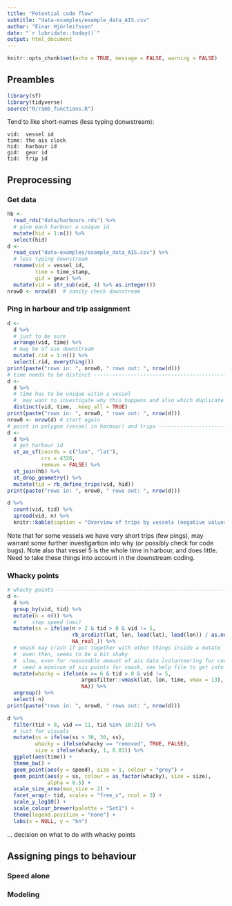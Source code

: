 ```yaml
---
title: "Potential code flow"
subtitle: "data-examples/example_data_AIS.csv"
author: "Einar Hjörleifsson"
date: "`r lubridate::today()`"
output: html_document
---
```


```r
knitr::opts_chunk$set(echo = TRUE, message = FALSE, warning = FALSE)
```

## Preambles

```r
library(sf)
library(tidyverse)
source("R/ramb_functions.R")
```


Tend to like short-names (less typing donwstream):
```
vid:  vessel id
time: the ais clock
hid:  harbour id
gid:  gear id
tid:  trip id
```

## Preprocessing

### Get data

```r
hb <- 
  read_rds("data/harbours.rds") %>% 
  # give each harbour a unique id
  mutate(hid = 1:n()) %>% 
  select(hid)
d <- 
  read_csv("data-examples/example_data_AIS.csv") %>% 
  # less typing downstream
  rename(vid = vessel_id,
         time = time_stamp,
         gid = gear) %>% 
  mutate(vid = str_sub(vid, 4) %>% as.integer())
nrow0 <- nrow(d)  # sanity check downstream
```

### Ping in harbour and trip assignment

```r
d <- 
  d %>% 
  # just to be sure
  arrange(vid, time) %>% 
  # may be of use downstream
  mutate(.rid = 1:n()) %>% 
  select(.rid, everything())
print(paste("rows in: ", nrow0, " rows out: ", nrow(d)))
# time needs to be distinct ----------------------------------------------------
d <-
  d %>% 
  # time has to be unique witin a vessel
  #  may want to investigate why this happens and also which duplicate point to keep
  distinct(vid, time, .keep_all = TRUE) 
print(paste("rows in: ", nrow0, " rows out: ", nrow(d)))
nrow0 <- nrow(d) # start again
# point in polygon (vessel in harbour) and trips -------------------------------
d <-
  d %>% 
  # get harbour id
  st_as_sf(coords = c("lon", "lat"),
           crs = 4326,
           remove = FALSE) %>% 
  st_join(hb) %>% 
  st_drop_geometry() %>% 
  mutate(tid = rb_define_trips(vid, hid))
print(paste("rows in: ", nrow0, " rows out: ", nrow(d)))
```

```r
d %>% 
  count(vid, tid) %>% 
  spread(vid, n) %>% 
  knitr::kable(caption = "Overview of trips by vessels (negative values are harbour 'trips').")
```

Note that for some vessels we have very short trips (few pings), may warrant some further investigartion into why (or possibly check for code bugs). Note also that vessel 5 is the whole time in harbour, and does little. Need to take these things into account in the downstream coding.

### Whacky points

```r
# whacky points ----------------------------------------------------------------
d <- 
  d %>% 
  group_by(vid, tid) %>% 
  mutate(n = n()) %>% 
  #     step speed (nmi)
  mutate(ss = ifelse(n > 2 & tid > 0 & vid != 5,
                     rb_arcdist(lat, lon, lead(lat), lead(lon)) / as.numeric(difftime(lead(time), time, units = "hours")),
                     NA_real_)) %>%
  # vmask may crash if put together with other things inside a mutate
  #  even then, seems to be a bit shaky
  #  slow, even for reasonable amount of ais data [volunteering for code optimization??]
  #  need a miminum of six points for vmask, see help file to get info what functions does
  mutate(whacky = ifelse(n >= 6 & tid > 0 & vid != 5,
                        argosfilter::vmask(lat, lon, time, vmax = 13),  # m/s ~ 25 knots
                        NA)) %>% 
  ungroup() %>% 
  select(-n)
print(paste("rows in: ", nrow0, " rows out: ", nrow(d)))
```

```r
d %>% 
  filter(tid > 0, vid == 11, tid %in% 10:21) %>%
  # just for visuals
  mutate(ss = ifelse(ss > 30, 30, ss),
         whacky = ifelse(whacky == "removed", TRUE, FALSE),
         size = ifelse(whacky, 1, 0.01)) %>% 
  ggplot(aes(time)) +
  theme_bw() +
  geom_point(aes(y = speed), size = 1, colour = "grey") +
  geom_point(aes(y = ss, colour = as_factor(whacky), size = size),
             alpha = 0.5) +
  scale_size_area(max_size = 2) +
  facet_wrap(~ tid, scales = "free_x", ncol = 3) +
  scale_y_log10() +
  scale_colour_brewer(palette = "Set1") +
  theme(legend.position = "none") +
  labs(x = NULL, y = "kn")
```

... decision on what to do with whacky points

## Assigning pings to behaviour

### Speed alone

### Modeling

